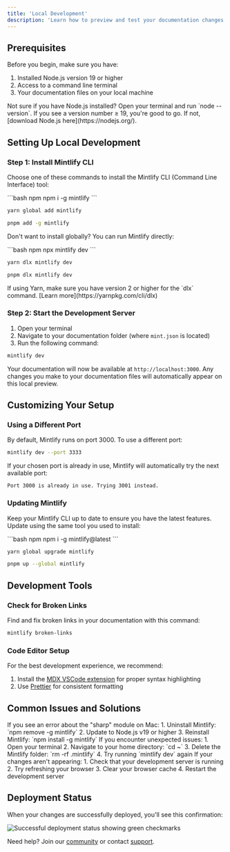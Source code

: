 ```yaml
---
title: 'Local Development'
description: 'Learn how to preview and test your documentation changes locally'
---
```


## Prerequisites

Before you begin, make sure you have:

1. Installed Node.js version 19 or higher
2. Access to a command line terminal
3. Your documentation files on your local machine

<Tip>
  Not sure if you have Node.js installed? Open your terminal and run `node --version`. If you see a version number ≥ 19, you're good to go. If not, [download Node.js here](https://nodejs.org/).
</Tip>

## Setting Up Local Development

### Step 1: Install Mintlify CLI

Choose one of these commands to install the Mintlify CLI (Command Line Interface) tool:

<CodeGroup>
  ```bash npm
  npm i -g mintlify
  ```

  ```bash yarn
  yarn global add mintlify
  ```

  ```bash pnpm
  pnpm add -g mintlify
  ```
</CodeGroup>

Don't want to install globally? You can run Mintlify directly:

<CodeGroup>
  ```bash npm
  npx mintlify dev
  ```

  ```bash yarn
  yarn dlx mintlify dev
  ```

  ```bash pnpm
  pnpm dlx mintlify dev
  ```
</CodeGroup>

<Note>
  If using Yarn, make sure you have version 2 or higher for the `dlx` command. [Learn more](https://yarnpkg.com/cli/dlx)
</Note>

### Step 2: Start the Development Server

1. Open your terminal
2. Navigate to your documentation folder (where `mint.json` is located)
3. Run the following command:

```bash
mintlify dev
```

Your documentation will now be available at `http://localhost:3000`. Any changes you make to your documentation files will automatically appear on this local preview.

## Customizing Your Setup

### Using a Different Port

By default, Mintlify runs on port 3000. To use a different port:

```bash
mintlify dev --port 3333
```

If your chosen port is already in use, Mintlify will automatically try the next available port:
```text
Port 3000 is already in use. Trying 3001 instead.
```

### Updating Mintlify

Keep your Mintlify CLI up to date to ensure you have the latest features. Update using the same tool you used to install:

<CodeGroup>
  ```bash npm
  npm i -g mintlify@latest
  ```

  ```bash yarn
  yarn global upgrade mintlify
  ```

  ```bash pnpm
  pnpm up --global mintlify
  ```
</CodeGroup>

## Development Tools

### Check for Broken Links

Find and fix broken links in your documentation with this command:

```bash
mintlify broken-links
```

### Code Editor Setup

For the best development experience, we recommend:

1. Install the [MDX VSCode extension](https://marketplace.visualstudio.com/items?itemName=unifiedjs.vscode-mdx) for proper syntax highlighting
2. Use [Prettier](https://marketplace.visualstudio.com/items?itemName=esbenp.prettier-vscode) for consistent formatting

## Common Issues and Solutions

<AccordionGroup>
  <Accordion title="Sharp Module Error on Mac (M1/M2)">
    If you see an error about the "sharp" module on Mac:
    1. Uninstall Mintlify: `npm remove -g mintlify`
    2. Update to Node.js v19 or higher
    3. Reinstall Mintlify: `npm install -g mintlify`
  </Accordion>

  <Accordion title="Unknown Errors">
    If you encounter unexpected issues:
    1. Open your terminal
    2. Navigate to your home directory: `cd ~`
    3. Delete the Mintlify folder: `rm -rf .mintlify`
    4. Try running `mintlify dev` again
  </Accordion>

  <Accordion title="Changes Not Showing Up">
    If your changes aren't appearing:
    1. Check that your development server is running
    2. Try refreshing your browser
    3. Clear your browser cache
    4. Restart the development server
  </Accordion>
</AccordionGroup>

## Deployment Status

When your changes are successfully deployed, you'll see this confirmation:

<Frame>
  <img
    className="rounded-md"
    src="https://mintlify.s3-us-west-1.amazonaws.com/mintlify/images/checks-passed.png"
    alt="Successful deployment status showing green checkmarks"
  />
</Frame>

Need help? Join our [community](https://mintlify.com/community) or contact [support](mailto:support@mintlify.com).